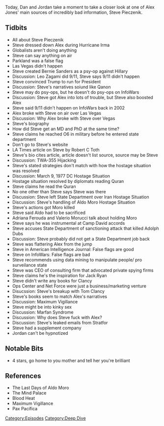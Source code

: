 {{Episode
    | title           = All About Steve
    | caption         = [https://knowledgefight.libsyn.com/knowledge-fight-all-about-steve Listen to this episode on Libsyn]
    | episodeNumber   = 340
    | length          = 01:59:11
    | airDate         = September 6, 2019
    | episodeType     = [[:Category:Deep Dive|Deep Dive]]
    | appearance      = [[Steve Pieczenik]], [[Leo Zagami]], [[Robert C Toth]], [[Aldo Moro]], [[Adriana Ferouda]], [[Valerio Morucci]], [[Adolph Dubs]], [[Tom Clancy]]
    | previousEpisode = [[339: March 29-April 1, 2013]]
    | nextEpisode     = [[341: September 5, 2019]]
}}

{{Stub}}

Today, Dan and Jordan take a moment to take a closer look at one of Alex Jones' main sources of incredibly bad information, Steve Pieczenik.

==Tidbits==

*All about Steve Pieczenik
*Steve dressed down Alex during Hurricane Irma
*Globalists aren't doing anything
*Steve can say anything on air
*Parkland was a false flag
*Las Vegas didn't happen
*Steve created Bernie Sanders as a psy-op against Hillary
*Discussion: Leo Zagami did 9/11, Steve says 9/11 didn't happen
*Steve convinced Trump to run for President
*Discussion: Steve's narratives soiund like Qanon
*Steve may do psy-ops, but he doesn't do psy-ops on InfoWars
*Discussion: Steve got Alex into lots of trouble, but Steve also boosted Alex
*Steve said 9/11 didn't happen on InfoWars back in 2002
*Alex broke with Steve on air over Las Vegas
*Discussion: Why Alex broke with Steve over Vegas
*Steve's biography
*How did Steve get an MD and PhD at the same time?
*Steve claims he reached O6 in military before he entered state department
*Don't go to Steve's website
*LA Times article on Steve by Robert C Toth
*Steve's bio cites article, article doesn't list source, source may be Steve
*Discussion: TWA-355 Hijacking
*Steve's stated strategies don't match with how the hostage situation was resolved
*Discussion: March 9, 1977 DC Hostage Situation
*Hostage situation resolved by diplomats reading Quran
*Steve claims he read the Quran
*No one other than Steve says Steve was there
*Discussion: Steve left State Department over Iran Hostage Situation
*Discussion: Steve's handling of Aldo Moro Hostage Situation
*Steve's actions got Moro killed
*Steve said Aldo had to be sacrificed
*Adriana Ferouda and Valerio Morucci talk about holding Moro
*Steve says he was instrumental at Camp David accords
*Steve accuses State Department of sanctioning attack that killed Adolph Dubs
*Discussion: Steve probably did not get a State Department job back
*Steve was flattering Alex from the jump
*Steve in American Intelligence Journal: False flags are good
*Steve on InfoWars: False flags are bad
*Steve recommends using data mining to manipulate people/ pro surveilance state
*Steve was CEO of consulting firm that advocated private spying firms
*Steve claims he's the inspiration for Jack Ryan
*Steve didn't write any books for Clancy
*Ops Center and Net Force were just a business/marketing venture
*Disucssion: Steve's breakup with Tom Clancy
*Steve's books seem to match Alex's narratives
*Discussion: Maximum Vigillance
*Steve might be into kinky sex
*Discussion: Marfan Syndrome
*Discussion: Why does Steve fuck with Alex?
*Discussion: Steve's leaked emails from Stratfor
*Steve had a supplement company
*Jordan can't be hypnotized

==Notable Bits==

*4 stars, go home to you mother and tell her you're brilliant

==References==

*The Last Days of Aldo Moro
*The Mind Palace
*Blood Heat
*Maximum Vigillance
*Pax Pacifica

[[Category:Episodes]]
[[Category:Deep Dive]]
